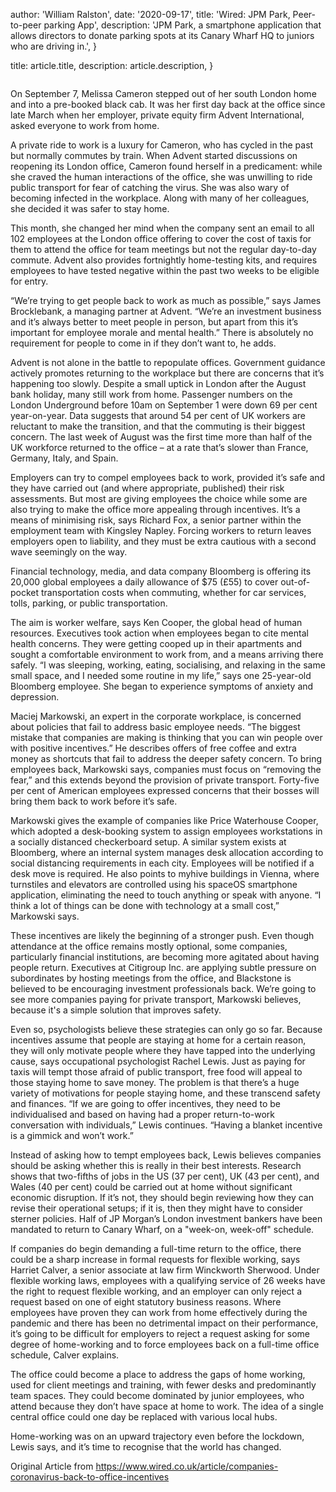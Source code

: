 
  author: 'William Ralston',
  date: '2020-09-17',
  title: 'Wired: JPM Park, Peer-to-peer parking App',
  description:
    'JPM Park, a smartphone application that allows directors to donate parking spots at its Canary Wharf HQ to juniors who are driving in.',
}


  title: article.title,
  description: article.description,
}


<Image src={wiredLogo} alt="" />

On September 7, Melissa Cameron stepped out of her south London home and into a pre-booked black cab. It was her first day back at the office since late March when her employer, private equity firm Advent International, asked everyone to work from home.

A private ride to work is a luxury for Cameron, who has cycled in the past but normally commutes by train. When Advent started discussions on reopening its London office, Cameron found herself in a predicament: while she craved the human interactions of the office, she was unwilling to ride public transport for fear of catching the virus. She was also wary of becoming infected in the workplace. Along with many of her colleagues, she decided it was safer to stay home.

This month, she changed her mind when the company sent an email to all 102 employees at the London office offering to cover the cost of taxis for them to attend the office for team meetings but not the regular day-to-day commute. Advent also provides fortnightly home-testing kits, and requires employees to have tested negative within the past two weeks to be eligible for entry.

“We’re trying to get people back to work as much as possible,” says James Brocklebank, a managing partner at Advent. “We’re an investment business and it’s always better to meet people in person, but apart from this it’s important for employee morale and mental health.” There is absolutely no requirement for people to come in if they don’t want to, he adds. 

Advent is not alone in the battle to repopulate offices. Government guidance actively promotes returning to the workplace but there are concerns that it’s happening too slowly. Despite a small uptick in London after the August bank holiday, many still work from home. Passenger numbers on the London Underground before 10am on September 1 were down 69 per cent year-on-year. Data suggests that around 54 per cent of UK workers are reluctant to make the transition, and that the commuting is their biggest concern. The last week of August was the first time more than half of the UK workforce returned to the office – at a rate that’s slower than France, Germany, Italy, and Spain.

Employers can try to compel employees back to work, provided it’s safe and they have carried out (and where appropriate, published) their risk assessments. But most are giving employees the choice while some are also trying to make the office more appealing through incentives. It’s a means of minimising risk, says Richard Fox, a senior partner within the employment team with Kingsley Napley. Forcing workers to return leaves employers open to liability, and they must be extra cautious with a second wave seemingly on the way.

Financial technology, media, and data company Bloomberg is offering its 20,000 global employees a daily allowance of $75 (£55) to cover out-of-pocket transportation costs when commuting, whether for car services, tolls, parking, or public transportation.

The aim is worker welfare, says Ken Cooper, the global head of human resources. Executives took action when employees began to cite mental health concerns. They were getting cooped up in their apartments and sought a comfortable environment to work from, and a means arriving there safely. “I was sleeping, working, eating, socialising, and relaxing in the same small space, and I needed some routine in my life,” says one 25-year-old Bloomberg employee. She began to experience symptoms of anxiety and depression.

Maciej Markowski, an expert in the corporate workplace, is concerned about policies that fail to address basic employee needs. “The biggest mistake that companies are making is thinking that you can win people over with positive incentives.” He describes offers of free coffee and extra money as shortcuts that fail to address the deeper safety concern. To bring employees back, Markowski says, companies must focus on “removing the fear,” and this extends beyond the provision of private transport. Forty-five per cent of American employees expressed concerns that their bosses will bring them back to work before it’s safe.

Markowski gives the example of companies like Price Waterhouse Cooper, which adopted a desk-booking system to assign employees workstations in a socially distanced checkerboard setup. A similar system exists at Bloomberg, where an internal system manages desk allocation according to social distancing requirements in each city. Employees will be notified if a desk move is required. He also points to myhive buildings in Vienna, where turnstiles and elevators are controlled using his spaceOS smartphone application, eliminating the need to touch anything or speak with anyone. “I think a lot of things can be done with technology at a small cost,” Markowski says.

These incentives are likely the beginning of a stronger push. Even though attendance at the office remains mostly optional, some companies, particularly financial institutions, are becoming more agitated about having people return. Executives at Citigroup Inc. are applying subtle pressure on subordinates by hosting meetings from the office, and Blackstone is believed to be encouraging investment professionals back. We’re going to see more companies paying for private transport, Markowski believes, because it's a simple solution that improves safety.

Even so, psychologists believe these strategies can only go so far. Because incentives assume that people are staying at home for a certain reason, they will only motivate people where they have tapped into the underlying cause, says occupational psychologist Rachel Lewis. Just as paying for taxis will tempt those afraid of public transport, free food will appeal to those staying home to save money. The problem is that there’s a huge variety of motivations for people staying home, and these transcend safety and finances. “If we are going to offer incentives, they need to be individualised and based on having had a proper return-to-work conversation with individuals,” Lewis continues. “Having a blanket incentive is a gimmick and won’t work.”

Instead of asking how to tempt employees back, Lewis believes companies should be asking whether this is really in their best interests. Research shows that two-fifths of jobs in the US (37 per cent), UK (43 per cent), and Wales (40 per cent) could be carried out at home without significant economic disruption. If it’s not, they should begin reviewing how they can revise their operational setups; if it is, then they might have to consider sterner policies. Half of JP Morgan’s London investment bankers have been mandated to return to Canary Wharf, on a "week-on, week-off" schedule.

If companies do begin demanding a full-time return to the office, there could be a sharp increase in formal requests for flexible working, says Harriet Calver, a senior associate at law firm Winckworth Sherwood. Under flexible working laws, employees with a qualifying service of 26 weeks have the right to request flexible working, and an employer can only reject a request based on one of eight statutory business reasons. Where employees have proven they can work from home effectively during the pandemic and there has been no detrimental impact on their performance, it’s going to be difficult for employers to reject a request asking for some degree of home-working and to force employees back on a full-time office schedule, Calver explains.

The office could become a place to address the gaps of home working, used for client meetings and training, with fewer desks and predominantly team spaces. They could become dominated by junior employees, who attend because they don’t have space at home to work. The idea of a single central office could one day be replaced with various local hubs.

Home-working was on an upward trajectory even before the lockdown, Lewis says, and it’s time to recognise that the world has changed.

Original Article from https://www.wired.co.uk/article/companies-coronavirus-back-to-office-incentives
